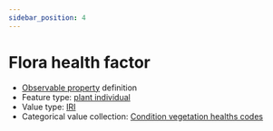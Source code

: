 ```yaml
---
sidebar_position: 4
---
```



# Flora health factor

- [Observable property](/viewers/dawe-vocabs?uri=https://linked.data.gov.au/def/test/dawe-cv/2c1a3361-76a1-4037-af73-7fa580dae07f) definition
- Feature type: [plant individual](http://linked.data.gov.au/def/tern-cv/60d7edf8-98c6-43e9-841c-e176c334d270)
- Value type: [IRI](https://w3id.org/tern/ontologies/tern/IRI)
- Categorical value collection: [Condition vegetation healths codes](/viewers/dawe-vocabs?uri=https://linked.data.gov.au/def/test/dawe-cv/92f30a6f-f19f-4c6b-af4b-914f79b2b2f3)

<Example protocolModule="targeted-survey-flora-protocol-population" observableProperty="https://linked.data.gov.au/def/test/dawe-cv/2c1a3361-76a1-4037-af73-7fa580dae07f" />
